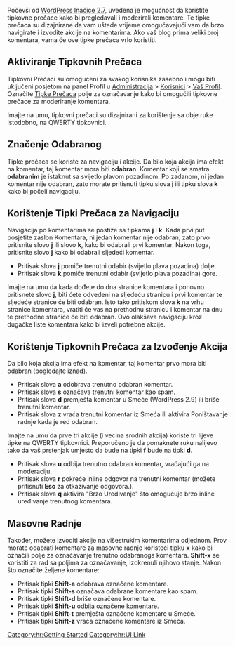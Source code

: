 {{Languages|
{{en|Keyboard Shortcuts}}
{{hr|Tipkovni Prečaci}}
{{pt-br|Atalhos de Teclado}}
{{ja|キーボードショートカット}}
{{zh-cn|键盘快捷键}}
}}

Počevši od [[Version 2.7|WordPress Inačice 2.7]], uvedena je mogućnost da koristite tipkovne prečace kako bi pregledavali i moderirali komentare. Te tipke prečaca su dizajnirane da vam uštede vrijeme omogućavajući vam da brzo navigirate i izvodite akcije na komentarima. Ako vaš blog prima veliki broj komentara, vama će ove tipke prečaca vrlo koristiti.

==Aktiviranje Tipkovnih Prečaca==
Tipkovni Prečaci su omogućeni za svakog korisnika zasebno i mogu biti uključeni posjetom na panel Profil u [[Administration_Panels|Administracija]] > [[Administration_Panels#Your_Profile|Korisnici]] > [[Users_Your_Profile_SubPanel|Vaš Profil]]. Označite [[Users_Your_Profile_SubPanel#Personal Options|Tipke Prečaca]] polje za označavanje kako bi omogućili tipkovne prečace za moderiranje komentara.

Imajte na umu, tipkovni prečaci su dizajnirani za korištenje sa obje ruke istodobno, na QWERTY tipkovnici.

==Značenje Odabranog==
Tipke prečaca se koriste za navigaciju i akcije. Da bilo koja akcija ima efekt na komentar, taj komentar mora biti '''odabran'''. Komentar koji se smatra '''odabranim''' je istaknut sa svijetlo plavom pozadinom. Po zadanom, ni jedan komentar nije odabran, zato morate pritisnuti tipku slova '''j''' ili tipku slova '''k''' kako bi počeli navigaciju.

==Korištenje Tipki Prečaca za Navigaciju==
Navigacija po komentarima se postiže sa tipkama '''j''' i '''k'''. Kada prvi put posjetite zaslon Komentara, ni jedan komentar nije odabran, zato prvo pritisnite slovo '''j''' ili slovo '''k''', kako bi odabrali prvi komentar. Nakon toga, pritisnite slovo '''j''' kako bi odabrali sljedeći komentar.

* Pritisak slova '''j''' pomiče trenutni odabir (svijetlo plava pozadina) dolje.
* Pritisak slova '''k''' pomiče trenutni odabir (svijetlo plava pozadina) gore.

Imajte na umu da kada dođete do dna stranice komentara i ponovno pritisnete slovo '''j''', biti ćete odvedeni na sljedeću stranicu i prvi komentar te sljedeće stranice će biti odabran. Isto tako pritiskom slova '''k''' na vrhu stranice komentara, vratiti će vas na prethodnu stranicu i komentar na dnu te prethodne stranice će biti odabran. Ovo olakšava navigaciju kroz dugačke liste komentara kako bi izveli potrebne akcije.

==Korištenje Tipkovnih Prečaca za Izvođenje Akcija==
Da bilo koja akcija ima efekt na komentar, taj komentar prvo mora biti odabran (pogledajte iznad).

* Pritisak slova '''a''' odobrava trenutno odabran komentar.
* Pritisak slova '''s''' označava trenutni komentar kao spam.
* Pritisak slova '''d''' premješta komentar u Smeće (WordPress 2.9) ili briše trenutni komentar.
* Pritisak slova '''z''' vraća trenutni komentar iz Smeća ili aktivira Poništavanje radnje kada je red odabran.

Imajte na umu da prve tri akcije (i većina srodnih akcija) koriste tri lijeve tipke na QWERTY tipkovnici. Preporučeno je da pomaknete ruku nalijevo tako da vaš prstenjak umjesto da bude na tipki '''f''' bude na tipki '''d'''.

* Pritisak slova '''u''' odbija trenutno odabran komentar, vraćajući ga na moderaciju.
* Pritisak slova '''r''' pokreće inline odgovor na trenutni komentar (možete pritisnuti '''Esc''' za otkazivanje odgovora.).
* Pritisak slova '''q''' aktivira "Brzo Uređivanje" što omogućuje brzo inline uređivanje trenutnog komentara.
==Masovne Radnje==
Također, možete izvoditi akcije na višestrukim komentarima odjednom. Prov morate odabrati komentare za masovne radnje koristeći tipku '''x''' kako bi označili polje za označavanje trenutno odabranoga komentara. '''Shift-x''' se koristiti za rad sa poljima za označavanje, izokrenuli njihovo stanje. Nakon što označite željene komentare:

* Pritisak tipki '''Shift-a''' odobrava označene komentare.
* Pritisak tipki '''Shift-s''' označava odabrane komentare kao spam.
* Pritisak tipki '''Shift-d''' briše označene komentare.
* Pritisak tipki '''Shift-u''' odbija označene komentare.
* Pritisak tipki '''Shift-t''' premješta označene komentare u Smeće.
* Pritisak tipki '''Shift-z''' vraća označene komentare iz Smeća.

[[Category:hr:Getting Started]]
[[Category:hr:UI Link]]